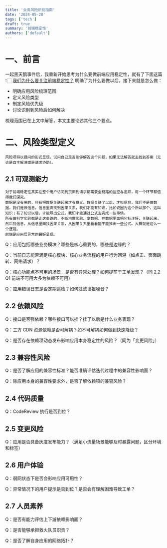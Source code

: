 ```yaml
---
title: '业务风险识别指南'
date: '2024-05-20'
tags: ['tech']
draft: true
summary: '前端稳定性'
authors: ['default']
---
```


# 一、前言

一起黑天鹅事件后，我重新开始思考为什么要做前端应用稳定性，就有了下面这篇 👇🏻
[我们为什么要关注前端稳定性？]()
明确了为什么要做以后，接下来就是怎么做：

- 明确应用风险梳理范围
- 定义风险类型
- 制定风险优先级
- 讨论识别到风险后如何解决

梳理范围已在上文中解答，本文主要论述其他三个要点。

# 二、风险类型定义

```
风险项将以提问的形式呈现，试问自己是否能够解答这个问题，如果无法解答就去找到答案（无论是自主解决或是请求协助）。
```

## 2.1 可观测能力

```
对于前端稳定性其实在整个用户访问到页面到请求都需要全链路的监控与追踪，每一个环节都值得我们深究。
数据是没有用的，只有把数据关联起来才有意义。数据关联了以后，才叫信息，我们不是做数据，我们是做信息。信息里面找到因果关系，我们才能有知识，比如说因为这个所以那个，这叫知识；有了知识以后，才能导出公式，我们才能通过公式去完成一些事情。
所有做科学实验都是走这条路的，不断地做实验、拿数据，在数据里面把它标注好，关联起来，然后找信息，从信息里面找因果关系，从因果关系里看看能不能推出一些公式。大概就是这么一个逻辑。
前端是应用层异常的最好呈现。
```

Q：应用包括哪些业务模块？哪些是核心重要的，哪些是边缘的？

Q：当前日志能否满足核心模块、核心业务流程的用户行为回溯（如点击、页面跳转、网络请求）？

Q：核心功能点不可用的场景，是否有异常处理？如何提前于工单发现？（同 2.2 Q1 前端不可用大多为依赖不可用）

Q：应用错误日志是否定期巡检？如何过滤误报噪音？

## 2.2 依赖风险

Q：接口是否强依赖？哪些接口可以挂？挂了以后是什么业务表现？

Q：三方 CDN 资源依赖是否可解耦？如不可解耦如何做到快速降级？

Q：是否存在依赖项动态发布影响应用本身稳定性的风险？（同为「变更风险」）

## 2.3 兼容性风险

Q：是否了解应用的兼容性标准？能否准确评估迭代过程中的兼容性影响面？

Q：除应用本身的兼容性要求外，是否了解依赖项的兼容风险？

## 2.4 代码质量

Q：CodeReview 执行是否到位？

## 2.5 变更风险

Q：应用是否具备灰度发布能力？（满足小流量场景能够及时暴露问题，区分环境和标签）

## 2.6 用户体验

Q：弱网状态下是否会影响应用可用性？

Q：异常情况下的用户提示是否到位？是否会有理解困难导致工单？

## 2.7 人员素养

Q：是否有能力评估上下游依赖影响面？

Q：是否能够承担救火队员职责？

Q：是否了解自身应用的网络拓扑？
